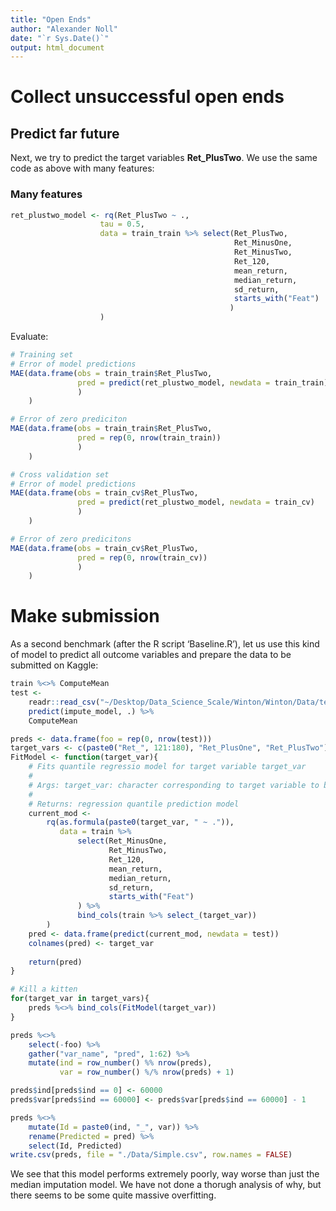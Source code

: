 ```yaml
---
title: "Open Ends"
author: "Alexander Noll"
date: "`r Sys.Date()`"
output: html_document
---
```


# Collect unsuccessful open ends

## Predict far future

Next, we try to predict the target variables **Ret_PlusTwo**. We use the same code as above with many features:

### Many features

```r
ret_plustwo_model <- rq(Ret_PlusTwo ~ ., 
                    tau = 0.5, 
                    data = train_train %>% select(Ret_PlusTwo,
                                                  Ret_MinusOne,
                                                  Ret_MinusTwo,
                                                  Ret_120, 
                                                  mean_return, 
                                                  median_return,
                                                  sd_return,
                                                  starts_with("Feat")
                                                 )
                    )

```

Evaluate:

```r
# Training set
# Error of model predictions
MAE(data.frame(obs = train_train$Ret_PlusTwo, 
               pred = predict(ret_plustwo_model, newdata = train_train)
               )
    )

# Error of zero prediciton
MAE(data.frame(obs = train_train$Ret_PlusTwo,
               pred = rep(0, nrow(train_train))
               )
    )

# Cross validation set
# Error of model predictions
MAE(data.frame(obs = train_cv$Ret_PlusTwo, 
               pred = predict(ret_plustwo_model, newdata = train_cv)
               )
    )

# Error of zero predicitons
MAE(data.frame(obs = train_cv$Ret_PlusTwo,
               pred = rep(0, nrow(train_cv))
               )
    )
```

# Make submission

As a second benchmark (after the R script 'Baseline.R'), let us use this kind of model to predict all outcome variables and prepare the data to be submitted on Kaggle:

```r
train %<>% ComputeMean
test <- 
    readr::read_csv("~/Desktop/Data_Science_Scale/Winton/Winton/Data/test.csv") %>%
    predict(impute_model, .) %>%
    ComputeMean
```

```r
preds <- data.frame(foo = rep(0, nrow(test)))
target_vars <- c(paste0("Ret_", 121:180), "Ret_PlusOne", "Ret_PlusTwo")
FitModel <- function(target_var){
    # Fits quantile regressio model for target variable target_var
    #
    # Args: target_var: character corresponding to target variable to be fitted
    #
    # Returns: regression quantile prediction model
    current_mod <- 
        rq(as.formula(paste0(target_var, " ~ .")), 
           data = train %>% 
               select(Ret_MinusOne,
                      Ret_MinusTwo,
                      Ret_120, 
                      mean_return, 
                      median_return,
                      sd_return,
                      starts_with("Feat")
               ) %>%
               bind_cols(train %>% select_(target_var))
        )
    pred <- data.frame(predict(current_mod, newdata = test))
    colnames(pred) <- target_var
    
    return(pred)
}

# Kill a kitten
for(target_var in target_vars){
    preds %<>% bind_cols(FitModel(target_var))
}

preds %<>% 
    select(-foo) %>%
    gather("var_name", "pred", 1:62) %>%
    mutate(ind = row_number() %% nrow(preds),
           var = row_number() %/% nrow(preds) + 1) 

preds$ind[preds$ind == 0] <- 60000
preds$var[preds$ind == 60000] <- preds$var[preds$ind == 60000] - 1

preds %<>% 
    mutate(Id = paste0(ind, "_", var)) %>%
    rename(Predicted = pred) %>%
    select(Id, Predicted)
write.csv(preds, file = "./Data/Simple.csv", row.names = FALSE)
```

We see that this model performs extremely poorly, way worse than just the median imputation model. We have not done a thorugh analysis of why, but there seems to be some quite massive overfitting.
